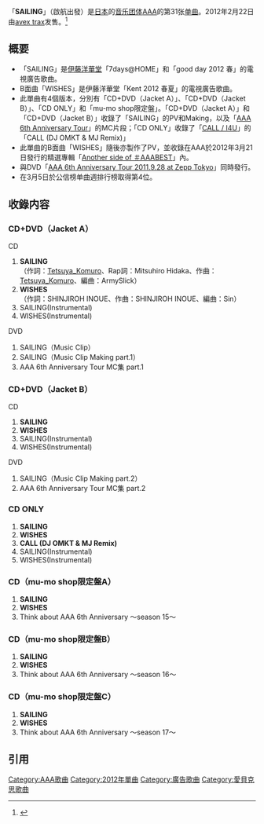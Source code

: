 {{Multiple issues|
{{Primarysources|time=2020-01-17T04:05:03+00:00}}
{{Refimprove|time=2020-01-17T04:05:03+00:00}}
{{Notability Unreferenced|time=2020-02-22T07:58:07+00:00}}
}}
{{Infobox Single
| Name           = SAILING<br/>啟航出發
| Cover          = Tumblr ly3pdm1vXX1qczn6n.jpg
| Artist         = [[AAA_(團體)|AAA]]
| Album          = [[777_～TRIPLE_SEVEN～|777 ～TRIPLE SEVEN～]]
| A-side         = SAILING
| B-side         = WISHES<br/>CALL (DJ OMKT & MJ Remix)
| Released       = 2012年2月22日
| Format         = [[单曲|单曲]]
| Recorded       = 2012年<br/>{{JPN}}
| Genre          = [[J-POP|J-POP]]
| Lenght         =
| Label          = [[avex_trax|avex trax]]
| Writer         = [[小室哲哉|小室哲哉]]
| Producer       = 
| Certification  = 
| Chart position = * 週間最高排名第4位<small>（[[Oricon公信榜|Oricon]]）</small> 
| Last single    = [[Charge_▶_Go!_/_Lights|Charge ▶ Go! / Lights]]<br/>（2011年）
| This single    = '''SAILING'''<br/>（2012年）
| Next single    = [[Still_Love_You|Still Love You]]<br/>（2012年）
| Misc           =
}}

「'''SAILING'''」（啟航出發）是[[日本|日本]]的[[音乐团体|音乐团体]][[AAA_(团体)|AAA]]的第31张[[单曲|单曲]]。2012年2月22日由[[avex_trax|avex trax]]发售。<ref>{{cite press release|title=777 ～TRIPLE SEVEN～(CD+DVD)|publisher=愛貝克思官方網站 avex taiwan inc.|date=2012-08-31|url=https://www.avex.com.tw/Artist/artist_disco_songlist.asp?catalogNo=AVJCD10512%2FA|language=zh-tw|accessdate=2015-09-12|quote=SAILING 啟航出發|archive-date=2016-03-04|archive-url=https://web.archive.org/web/20160304193011/https://www.avex.com.tw/Artist/artist_disco_songlist.asp?catalogNo=AVJCD10512%2FA|dead-url=no}}</ref>

== 概要 ==
* 「SAILING」是[[伊藤洋華堂|伊藤洋華堂]]「7days@HOME」和「good day 2012 春」的電視廣告歌曲。
* B面曲「WISHES」是伊藤洋華堂「Kent 2012 春夏」的電視廣告歌曲。
* 此單曲有4個版本，分別有「CD+DVD（Jacket A）」、「CD+DVD（Jacket B）」、「CD ONLY」和「mu-mo shop限定盤」。「CD+DVD（Jacket A）」和「CD+DVD（Jacket B）」收錄了「SAILING」的PV和Making，以及「[[AAA_6th_Anniversary_Tour_2011.9.28_at_Zepp_Tokyo|AAA 6th Anniversary Tour]]」的MC片段；「CD ONLY」收錄了「[[CALL_/_I4U|CALL / I4U]]」的「CALL (DJ OMKT & MJ Remix)」
* 此單曲的B面曲「WISHES」隨後亦製作了PV，並收錄在AAA於2012年3月21日發行的精選專輯「[[Another_side_of_＃AAABEST|Another side of ＃AAABEST]]」內。
* 與DVD「[[AAA_6th_Anniversary_Tour_2011.9.28_at_Zepp_Tokyo|AAA 6th Anniversary Tour 2011.9.28 at Zepp Tokyo]]」同時發行。
* 在3月5日於公信榜单曲週排行榜取得第4位。

== 收錄内容 ==
===CD+DVD（Jacket A）===
;CD
# '''SAILING'''<br/>（作詞：[[小室哲哉|Tetsuya_Komuro]]、Rap詞：Mitsuhiro Hidaka、作曲：[[小室哲哉|Tetsuya_Komuro]]、編曲：ArmySlick）
# '''WISHES'''<br/>（作詞：SHINJIROH INOUE、作曲：SHINJIROH INOUE、編曲：Sin）
# SAILING(Instrumental)
# WISHES(Instrumental)
;DVD
# SAILING（Music Clip）
# SAILING（Music Clip Making part.1）
# AAA 6th Anniversary Tour MC集 part.1

===CD+DVD（Jacket B）===
;CD
# '''SAILING'''
# '''WISHES'''
# SAILING(Instrumental)
# WISHES(Instrumental)
;DVD
# SAILING（Music Clip Making part.2）
# AAA 6th Anniversary Tour MC集 part.2

===CD ONLY===
# '''SAILING'''
# '''WISHES'''
# '''CALL (DJ OMKT & MJ Remix)'''
# SAILING(Instrumental)
# WISHES(Instrumental)

===CD（mu-mo shop限定盤A）===
# '''SAILING'''
# '''WISHES'''
# Think about AAA 6th Anniversary 〜season 15〜

===CD（mu-mo shop限定盤B）===
# '''SAILING'''
# '''WISHES'''
# Think about AAA 6th Anniversary 〜season 16〜

===CD（mu-mo shop限定盤C）===
# '''SAILING'''
# '''WISHES'''
# Think about AAA 6th Anniversary 〜season 17〜

==引用==
{{reflist}}
{{AAA}}

{{DEFAULTSORT:SAILING}}
[[Category:AAA歌曲|Category:AAA歌曲]]
[[Category:2012年單曲|Category:2012年單曲]]
[[Category:廣告歌曲|Category:廣告歌曲]]
[[Category:愛貝克思歌曲|Category:愛貝克思歌曲]]
